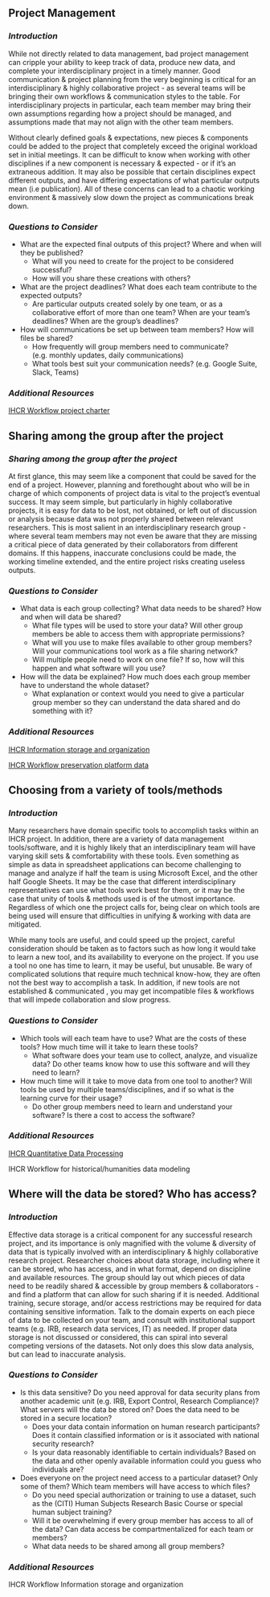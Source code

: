 ## Project Management {#managment}

### *Introduction* {.unlisted .unnumbered}

While not directly related to data management, bad project management can cripple your ability to keep track of data, produce new data, and complete your interdisciplinary project in a timely manner. Good communication & project planning from the very beginning is critical for an interdisciplinary & highly collaborative project - as several teams will be bringing their own workflows & communication styles to the table.  For interdisciplinary projects in particular, each team member may bring their own assumptions regarding how a project should be managed, and assumptions made that may not align with the other team members.  

Without clearly defined goals & expectations, new pieces & components could be added to the project that completely exceed the original workload set in initial meetings.  It can be difficult to know when working with other disciplines if a new component is necessary & expected - or if it’s an extraneous addition.   It may also be possible that certain disciplines expect different outputs, and have differing expectations of what particular outputs mean (i.e  publication).  All of these concerns can lead to a chaotic working environment & massively slow down the project as communications break down.  

### *Questions to Consider* {.unlisted .unnumbered}

- What are the expected final outputs of this project?  Where and when will they be published? 
  - What will you need to create for the project to be considered successful?  
  - How will you share these creations with others?
- What are the project deadlines?  What does each team contribute to the expected outputs?  
  - Are particular outputs created solely by one team, or as a collaborative effort of more than one team? When are your team's deadlines?  When are the group's deadlines?
- How will communications be set up between team members?  How will files be shared? 
  - How frequently will group members need to communicate? (e.g. monthly updates, daily communications)
  - What tools best suit your communication needs?  (e.g. Google Suite, Slack, Teams)



### *Additional Resources* {.unlisted .unnumbered}

[IHCR Workflow project charter](https://inkouper.github.io/ihcr-data-curation/Project-charter.html)

## Sharing among the group after the project {#sharing}

### *Sharing among the group after the project* {.unlisted .unnumbered}

At first glance, this may seem like a component that could be saved for the end of a project.  However, planning and forethought about who will be in charge of which components of project data is vital to the project’s eventual success.  It may seem simple, but particularly in highly collaborative projects, it is easy for data to be lost, not obtained, or left out of discussion or analysis because data was not properly shared between relevant researchers.  This is most salient in an interdisciplinary research group - where several team members may not even be aware that they are missing a critical piece of data generated by their collaborators from different domains. If this happens, inaccurate conclusions could be made, the working timeline extended, and the entire project risks creating useless outputs.  

### *Questions to Consider* {.unlisted .unnumbered}

- What data is each group collecting?  What data needs to be shared?  How and when will data be shared?
  - What file types will be used to store your data?  Will other group members be able to access them with appropriate permissions?
  - What will you use to make files available to other group members?  Will your communications tool work as a file sharing network? 
  - Will multiple people need to work on one file?   If so, how will this happen and what software will you use?
- How will the data be explained?  How much does each group member have to understand the whole dataset?  
  - What explanation or context would you need to give a particular group member so they can understand the data shared and do something with it?  



### *Additional Resources* {.unlisted .unnumbered}

[IHCR Information storage and organization](https://inkouper.github.io/ihcr-data-curation/processing-collected-quantitative-data-for-easy-analysis-input.html)

[IHCR Workflow preservation platform data](https://inkouper.github.io/ihcr-data-curation/preserving-data-from-digital-projects-published-online.html)

## Choosing from a variety of tools/methods {#tools}

### *Introduction* {.unlisted .unnumbered}

Many researchers have domain specific tools to accomplish tasks within an IHCR project.   In addition, there are a variety of data management tools/software, and it is highly likely that an interdisciplinary team will have varying skill sets & comfortability with these tools.  Even something as simple as data in spreadsheet applications can become challenging to manage and analyze if half the team is using Microsoft Excel, and the other half Google Sheets.  It may be the case that different interdisciplinary representatives can use what tools work best for them, or it may be the case that unity of tools & methods used is of the utmost importance.   Regardless of which one the project calls for, being clear on which tools are being used will ensure that difficulties in unifying & working with data are mitigated.  

While many tools are useful, and could speed up the project, careful consideration should be taken as to factors such as how long it would take to learn a new tool, and its availability to everyone on the project.   If you use a tool no one has time to learn, it may be useful, but unusable.   Be wary of complicated solutions that require much technical know-how, they are often not the best way to accomplish a task.  In addition, if new tools are not established & communicated , you may get incompatible files & workflows that will impede collaboration and slow progress.  


### *Questions to Consider* {.unlisted .unnumbered}

- Which tools will each team have to use?  What are the costs of these tools?  How much time will it take to learn these tools? 
  - What software does your team use to collect, analyze, and visualize data?  Do other teams know how to use this software and will they need to learn? 
- How much time will it take to move data from one tool to another? Will tools be used by multiple teams/disciplines, and if so what is the learning curve for their usage?
  - Do other group members need to learn and understand your software?  Is there a cost to access the software?


### *Additional Resources* {.unlisted .unnumbered}

[IHCR Quantitative Data Processing](https://inkouper.github.io/ihcr-data-curation/processing-collected-quantitative-data-for-easy-analysis-input.html)

IHCR Workflow for historical/humanities data modeling

## Where will the data be stored?  Who has access?  {#data1}

### *Introduction* {.unlisted .unnumbered}

Effective data storage is a critical component for any successful research project, and its importance is only magnified with the volume & diversity of data that is typically involved with an interdisciplinary & highly collaborative research project.  Researcher choices about  data storage, including where it can be stored, who has access, and in what format, depend on discipline and available resources.  The group should lay out which pieces of data need to be readily shared & accessible by group members & collaborators - and find a platform that can allow for such sharing if it is needed.  Additional training, secure storage, and/or access restrictions may be required for data containing sensitive information.  Talk to the domain experts on each piece of data to be collected on your team, and consult with institutional support teams (e.g. IRB, research data services, IT) as needed.  If proper data storage is not discussed or considered, this can spiral into several competing versions of the datasets.  Not only does this slow data analysis, but can lead to inaccurate analysis. 


### *Questions to Consider* {.unlisted .unnumbered}

- Is this data sensitive?   Do you need approval for data security plans from another academic unit (e.g. IRB, Export Control, Research Compliance)?  What servers will the data be stored on?  Does the data need to be stored in a secure location? 
  - Does your data contain information on human research participants?  Does it contain classified information or is it associated with national security research?    
  - Is your data reasonably identifiable to certain individuals?  Based on the data and other openly available information could you guess who individuals are?  
- Does everyone on the project need access to a particular dataset?  Only some of them?  Which team members will have access to which files?   
  - Do you need special authorization or training to use a dataset, such as the (CITI) Human Subjects Research Basic Course or special human subject training? 
  - Will it be overwhelming if every group member has access to all of the data?  Can data access be compartmentalized for each team or members?  
  - What data needs to be shared among all group members?  

 

### *Additional Resources* {.unlisted .unnumbered}


IHCR Workflow Information storage and organization
